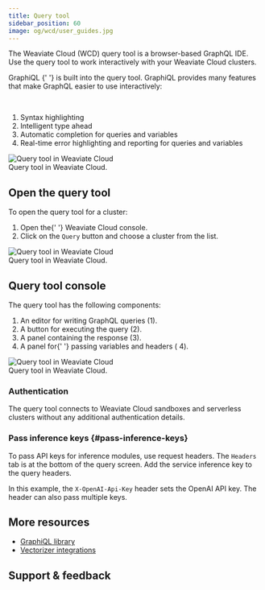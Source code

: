 ```yaml
---
title: Query tool
sidebar_position: 60
image: og/wcd/user_guides.jpg
---
```


The Weaviate Cloud (WCD) query tool is a browser-based GraphQL IDE. Use the query tool to work interactively with your Weaviate Cloud clusters.


<div class="row">
  <div class="col col--6">
    <p>
      <Link to="https://github.com/graphql/graphiql/tree/main/packages/graphiql">
        GraphiQL
      </Link>{' '}
      is built into the query tool. GraphiQL provides many features that make
      GraphQL easier to use interactively:
    </p>
    <br />
    <ol>
      <li>Syntax highlighting</li>
      <li>Intelligent type ahead</li>
      <li>Automatic completion for queries and variables</li>
      <li>
        Real-time error highlighting and reporting for queries and variables
      </li>
    </ol>
  </div>
  <div class="col col--6">
    <div class="card">
      <div class="card__image">
        <img src={QueryToolPreview} alt="Query tool in Weaviate Cloud" />
      </div>
      <div class="card__body">Query tool in Weaviate Cloud.</div>
    </div>
  </div>
</div>

## Open the query tool

To open the query tool for a cluster:


<div class="row">
  <div class="col col--6">
    <ol>
      <li>
        Open the{' '}
        <Link to="https://console.weaviate.cloud">Weaviate Cloud console</Link>.
      </li>
      <li>
        Click on the <code>Query</code> button and choose a cluster from the list.
      </li>
    </ol>
  </div>
  <div class="col col--6">
    <div class="card">
      <div class="card__image">
        <img src={QueryTool} alt="Query tool in Weaviate Cloud" />
      </div>
      <div class="card__body">Query tool in Weaviate Cloud.</div>
    </div>
  </div>
</div>

## Query tool console

The query tool has the following components:


<div class="row">
  <div class="col col--6">
    <ol>
      <li>
        An editor for writing GraphQL queries (<span class="callout">1</span>).
      </li>
      <li>
        A button for executing the query (<span class="callout">2</span>).
      </li>
      <li>
        A panel containing the response (<span class="callout">3</span>).
      </li>
      <li>
        A panel for{' '}
        <Link to="#pass-inference-keys">passing variables and headers</Link> (
        <span class="callout">4</span>).
      </li>
    </ol>
  </div>
  <div class="col col--6">
    <div class="card">
      <div class="card__image">
        <img src={QueryToolConsole} alt="Query tool in Weaviate Cloud" />
      </div>
      <div class="card__body">Query tool in Weaviate Cloud.</div>
    </div>
  </div>
</div>

### Authentication

The query tool connects to Weaviate Cloud sandboxes and serverless clusters without any additional authentication details.

### Pass inference keys {#pass-inference-keys}

To pass API keys for inference modules, use request headers. The `Headers` tab is at the bottom of the query screen. Add the service inference key to the query headers.

In this example, the `X-OpenAI-Api-Key` header sets the OpenAI API key. The header can also pass multiple keys.

## More resources

- [GraphiQL library](https://github.com/graphql/graphiql/tree/main/packages/graphiql)
- [Vectorizer integrations](/weaviate/model-providers/)

## Support & feedback


<SupportAndTrouble />
